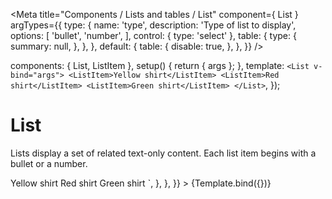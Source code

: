 
<Meta
  title="Components / Lists and tables / List"
  component={ List }
  argTypes={{
    type: {
      name: 'type',
      description: 'Type of list to display',
      options: [
        'bullet',
        'number',
      ],
      control: { type: 'select' },
      table: {
        type: {
          summary: null,
        },
      },
    },
    default: {
      table: {
        disable: true,
      },
    },
  }}
/>

  components: { List, ListItem },
  setup() { return { args }; },
  template: `<List v-bind="args">
    <ListItem>Yellow shirt</ListItem>
    <ListItem>Red shirt</ListItem>
    <ListItem>Green shirt</ListItem>
  </List>`,
});

# List

Lists display a set of related text-only content. Each list item begins with a bullet or a number.

<Canvas>
  <Story
    name="List"
    height="80px"
    args={{
      type: 'bullet',
    }}
    parameters={{
      docs: {
        source: {
          code: dedent`
            <List type="bullet">
              <ListItem>Yellow shirt</ListItem>
              <ListItem>Red shirt</ListItem>
              <ListItem>Green shirt</ListItem>
            </List>
          `,
        },
      },
    }}
  >
    {Template.bind({})}
  </Story>
</Canvas>

<ArgsTable story="List" />
